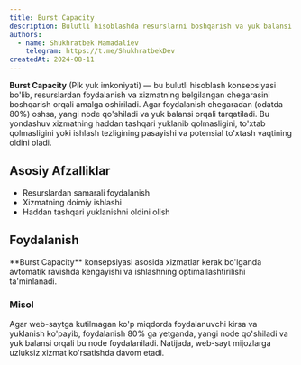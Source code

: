 ```yaml
---
title: Burst Capacity
description: Bulutli hisoblashda resurslarni boshqarish va yuk balansi orqali xizmatni optimallashtirish konsepsiyasi.
authors:
  - name: Shukhratbek Mamadaliev
    telegram: https://t.me/ShukhratbekDev
createdAt: 2024-08-11
---
```


**Burst Capacity** (Pik yuk imkoniyati) — bu bulutli hisoblash konsepsiyasi bo'lib, resurslardan foydalanish va xizmatning belgilangan chegarasini boshqarish orqali amalga oshiriladi. Agar foydalanish chegaradan (odatda 80%) oshsa, yangi node qo'shiladi va yuk balansi orqali tarqatiladi. Bu yondashuv xizmatning haddan tashqari yuklanib qolmasligini, to'xtab qolmasligini yoki ishlash tezligining pasayishi va potensial to'xtash vaqtining oldini oladi.

## Asosiy Afzalliklar

- Resurslardan samarali foydalanish
- Xizmatning doimiy ishlashi
- Haddan tashqari yuklanishni oldini olish

## Foydalanish

<Callout>
  **Burst Capacity** konsepsiyasi asosida xizmatlar kerak bo'lganda avtomatik ravishda kengayishi va ishlashning
  optimallashtirilishi ta'minlanadi.
</Callout>

### Misol

Agar web-saytga kutilmagan ko'p miqdorda foydalanuvchi kirsa va yuklanish ko'payib, foydalanish 80% ga yetganda, yangi node qo'shiladi va yuk balansi orqali bu node foydalaniladi. Natijada, web-sayt mijozlarga uzluksiz xizmat ko'rsatishda davom etadi.

